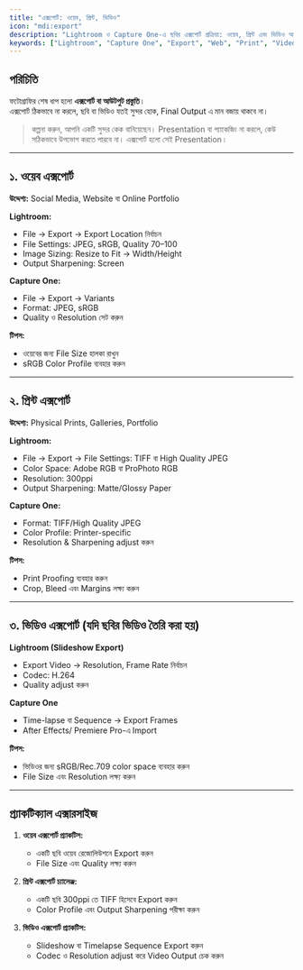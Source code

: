 ```yaml
---
title: "এক্সপোর্ট: ওয়েব, প্রিন্ট, ভিডিও"
icon: "mdi:export"
description: "Lightroom ও Capture One-এ ছবির এক্সপোর্ট প্রক্রিয়া: ওয়েব, প্রিন্ট এবং ভিডিও আউটপুট।"
keywords: ["Lightroom", "Capture One", "Export", "Web", "Print", "Video", "Output"]
---
```


## পরিচিতি

ফটোগ্রাফির শেষ ধাপ হলো **এক্সপোর্ট বা আউটপুট প্রস্তুতি**।  
এক্সপোর্ট ঠিকভাবে না করলে, ছবি বা ভিডিও যতই সুন্দর হোক, Final Output এ মান বজায় থাকবে না।  

> কল্পনা করুন, আপনি একটি সুন্দর কেক বানিয়েছেন। Presentation বা প্যাকেজিং না করলে, কেউ সঠিকভাবে উপভোগ করতে পারবে না। এক্সপোর্ট হলো সেই Presentation।  

---

## ১. ওয়েব এক্সপোর্ট

**উদ্দেশ্য:** Social Media, Website বা Online Portfolio  

**Lightroom:**  
- File → Export → Export Location নির্বাচন  
- File Settings: JPEG, sRGB, Quality 70–100  
- Image Sizing: Resize to Fit → Width/Height  
- Output Sharpening: Screen  

**Capture One:**  
- File → Export → Variants  
- Format: JPEG, sRGB  
- Quality ও Resolution সেট করুন  

**টিপস:**  
- ওয়েবের জন্য File Size হালকা রাখুন  
- sRGB Color Profile ব্যবহার করুন  

---

## ২. প্রিন্ট এক্সপোর্ট

**উদ্দেশ্য:** Physical Prints, Galleries, Portfolio  

**Lightroom:**  
- File → Export → File Settings: TIFF বা High Quality JPEG  
- Color Space: Adobe RGB বা ProPhoto RGB  
- Resolution: 300ppi  
- Output Sharpening: Matte/Glossy Paper  

**Capture One:**  
- Format: TIFF/High Quality JPEG  
- Color Profile: Printer-specific  
- Resolution & Sharpening adjust করুন  

**টিপস:**  
- Print Proofing ব্যবহার করুন  
- Crop, Bleed এবং Margins লক্ষ্য করুন  

---

## ৩. ভিডিও এক্সপোর্ট (যদি ছবির ভিডিও তৈরি করা হয়)

**Lightroom (Slideshow Export)**  
- Export Video → Resolution, Frame Rate নির্বাচন  
- Codec: H.264  
- Quality adjust করুন  

**Capture One**  
- Time-lapse বা Sequence → Export Frames  
- After Effects/ Premiere Pro-এ Import  

**টিপস:**  
- ভিডিওর জন্য sRGB/Rec.709 color space ব্যবহার করুন  
- File Size এবং Resolution লক্ষ্য করুন  

---

## প্র্যাকটিক্যাল এক্সারসাইজ

1. **ওয়েব এক্সপোর্ট প্র্যাকটিস:**  
   - একটি ছবি ওয়েব রেজোলিউশনে Export করুন  
   - File Size এবং Quality লক্ষ্য করুন  

2. **প্রিন্ট এক্সপোর্ট চ্যালেঞ্জ:**  
   - একটি ছবি 300ppi তে TIFF হিসেবে Export করুন  
   - Color Profile এবং Output Sharpening পরীক্ষা করুন  

3. **ভিডিও এক্সপোর্ট প্র্যাকটিস:**  
   - Slideshow বা Timelapse Sequence Export করুন  
   - Codec ও Resolution adjust করে Video Output চেক করুন  